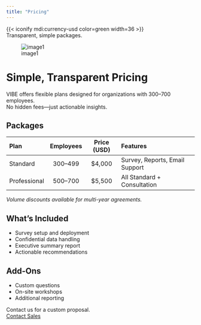 ```yaml
---
title: "Pricing"
---
```


{{< iconify mdi:currency-usd color=green width=36 >}}  
Transparent, simple packages.


![image1](image1)

# Simple, Transparent Pricing

VIBE offers flexible plans designed for organizations with 300–700 employees.  
No hidden fees—just actionable insights.

## Packages

| Plan          | Employees   | Price (USD) | Features                      |
|:--------------|:-----------:|:-----------:|:------------------------------|
| Standard      | 300–499     | $4,000      | Survey, Reports, Email Support|
| Professional  | 500–700     | $5,500      | All Standard + Consultation   |

*Volume discounts available for multi-year agreements.*

## What's Included

- Survey setup and deployment
- Confidential data handling
- Executive summary report
- Actionable recommendations

## Add-Ons

- Custom questions
- On-site workshops
- Additional reporting

Contact us for a custom proposal.  
[Contact Sales](contact.qmd){.btn .btn-danger}